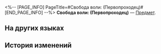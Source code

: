 <%-- [PAGE_INFO]
PageTitle=#Свобода воли: (Первопроходец)#
[END_PAGE_INFO] --%>
{{Предмет Инфобокс
|id          = 254000
|Изображение = Предмет Свобода воли- (Первопроходец).png
|Тип         = 
|Инвентарь   = 
|Редкость    = 4
|Эффект      = 
|Описание    = Каждый след, оставленный среди звёзд, свидетельствует о ваших стремлениях.
}}
'''Свобода воли: (Первопроходец)''' — [[Предмет]].

==На других языках==
{{На других языках
|en   = (Trailblazer)'s Free Will
|zhs  = (开拓者)的自由意志
|zht  = (開拓者)的自由意志
|ja   = (開拓者)の自由意志
|ko   = (개척자)의 자유 의지
|es   = La voluntad libre de (Trazacaminos)
|fr   = ({{MC|м=Pionnier|ж=Pionnière}}) et son libre arbitre
|ru   = Свобода воли: (Первопроходец)
|th   = เจตจำนงเสรีของ (ผู้บุกเบิก)
|vi   = Ý Chí Tự Do của (Nhà Khai Phá)
|de   = (Trailblazer)s freier Wille
|id   = Kehendak Bebas (Trailblazer)
|pt   = Livre Arbítrio de (Desbrava{{MC|м=dor|ж=dora}})
}}

==История изменений==
{{История изменений|3.5}}